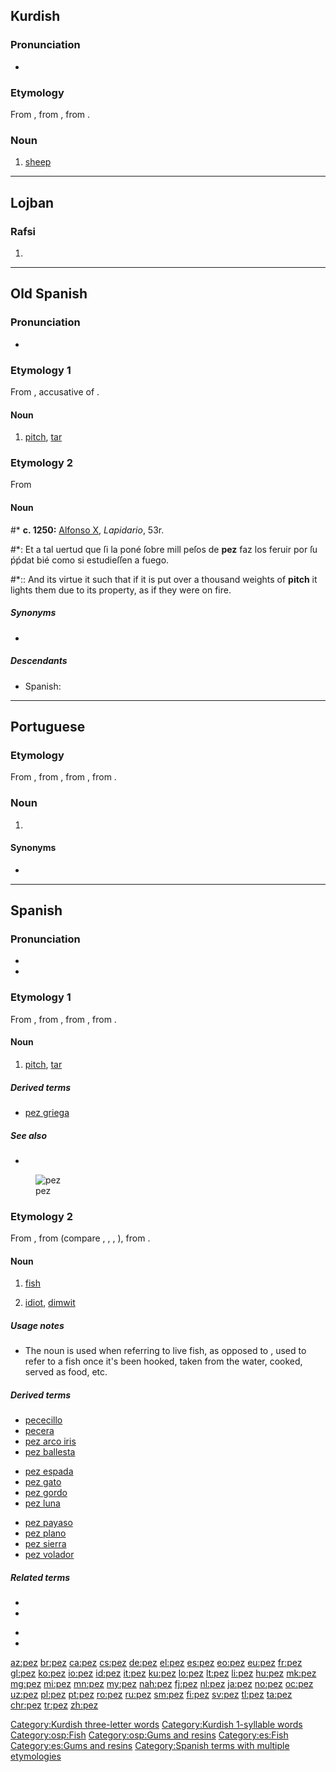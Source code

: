 {{also|Pez|péz|pèz}}
==Kurdish==

===Pronunciation===
* {{ku-IPA}}

===Etymology===
From {{inh|ku|ira-pro|*pasu-}}, from {{inh|ku|iir-pro|*páću}}, from {{inh|ku|ine-pro|*peḱu-}}.

===Noun===
{{ku-noun|g=m}}

# [[sheep]]

[[Category:Kurdish three-letter words]]
[[Category:Kurdish 1-syllable words]]

----

==Lojban==

===Rafsi===
{{jbo-rafsi}}

# {{jbo-rafsi of|pezli}}

----

==Old Spanish==

===Pronunciation===
* {{IPA|[ˈped͡z]|lang=osp}}

===Etymology 1===
From {{inh|osp|la|picem}}, accusative of {{m|la|pix}}.

====Noun====
{{osp-noun|f|-}}

# [[pitch]], [[tar]]

===Etymology 2===
From {{inh|osp|la|piscis|piscis, piscem}}

====Noun====
{{osp-noun|f|peces}}

#* '''c. 1250:''' [[w:Alfonso X|Alfonso X]], ''Lapidario'', 53r.
#*: Et a tal uertud que ſi la poné ſobre mill peſos de '''pez''' faz los feruir por ſu ṕṕdat bié como si estudieſſen a fuego.
#*:: And its virtue it such that if it is put over a thousand weights of '''pitch''' it lights them due to its property, as if they were on fire.

=====Synonyms=====
* {{l|osp|pescado|g=m}}

=====Descendants=====
* Spanish: {{l|es|pez}}

[[Category:osp:Fish]]
[[Category:osp:Gums and resins]]

----

==Portuguese==

===Etymology===
From {{inh|pt|roa-opt}}, from {{inh|pt|la|pix|pix, picem}}, from {{inh|pt|ine-pro|*pik-||resin}}, from {{m|ine-pro|*pi-||sap, juice}}.

===Noun===
{{pt-noun|m}}

# {{l|en|pitch}} {{gloss|dark, extremely viscous material made by distilling tar}}

====Synonyms====
* {{l|pt|piche}}

----

==Spanish==
{{wikipedia|Pez (desambiguación)|Pez (disambiguation)|lang=es}}

===Pronunciation===
* {{es-IPA}}
* {{audio|Es-bo-pez.oga|Audio (Bolivia)|lang=es}}

===Etymology 1===
From {{inh|es|osp|pez}}, from {{inh|es|la|pix|pix, picem}}, from {{inh|es|ine-pro|*pik-||resin}}, from {{m|ine-pro|*pi-||sap, juice}}.

====Noun====
{{es-noun|f|peces}}

# [[pitch]], [[tar]]

=====Derived terms=====
* [[pez griega]] {{g|f}}

=====See also=====
* {{l|es|brea}}

{{wikipedia|lang=es}}
[[File:Pink salmon FWS.jpg|thumb|pez]]

===Etymology 2===
From {{etyl|osp|es}} {{m|osp|peçe}}, from {{inh|es|la|piscis|piscis, piscem}} (compare {{m|es|peje}}, {{cog|it|pesce}}, {{cog|pt|peixe}}, {{cog|ro|peşte}}), from {{inh|es|ine-pro|*peysḱ-}}.

====Noun====
{{es-noun|m|peces}}

# [[fish]] {{gloss|especially while alive}}
# {{lb|es|informal}} [[idiot]], [[dimwit]]

=====Usage notes=====
* The noun {{m|es|pez}} is used when referring to live fish, as opposed to {{m|es|pescado}}, used to refer to a fish once it's been hooked, taken from the water, cooked, served as food, etc.

=====Derived terms=====
{{rel-top3|Terms derived from "pez"}}
* [[pececillo]] {{g|m}}
* [[pecera]] {{g|f}}
* [[pez arco iris]] {{g|m}}
* [[pez ballesta]] {{g|m}}
{{rel-mid3}}
* [[pez espada]] {{g|m}}
* [[pez gato]] {{g|m}}
* [[pez gordo]] {{g|m}}
* [[pez luna]] {{g|m}}
{{rel-mid3}}
* [[pez payaso]] {{g|m}}
* [[pez plano]] {{g|m}}
* [[pez sierra]] {{g|m}}
* [[pez volador]] {{g|m}}
{{rel-bottom}}

=====Related terms=====
{{rel-top|Terms related to "pez"}}
* {{l|es|peje}}
* {{l|es|pescado}}
{{rel-mid}}
* {{l|es|pescar}}
* {{l|es|piscina}}
{{rel-bottom}}

[[Category:es:Fish]]
[[Category:es:Gums and resins]]
[[Category:Spanish terms with multiple etymologies]]

[[az:pez]]
[[br:pez]]
[[ca:pez]]
[[cs:pez]]
[[de:pez]]
[[el:pez]]
[[es:pez]]
[[eo:pez]]
[[eu:pez]]
[[fr:pez]]
[[gl:pez]]
[[ko:pez]]
[[io:pez]]
[[id:pez]]
[[it:pez]]
[[ku:pez]]
[[lo:pez]]
[[lt:pez]]
[[li:pez]]
[[hu:pez]]
[[mk:pez]]
[[mg:pez]]
[[mi:pez]]
[[mn:pez]]
[[my:pez]]
[[nah:pez]]
[[fj:pez]]
[[nl:pez]]
[[ja:pez]]
[[no:pez]]
[[oc:pez]]
[[uz:pez]]
[[pl:pez]]
[[pt:pez]]
[[ro:pez]]
[[ru:pez]]
[[sm:pez]]
[[fi:pez]]
[[sv:pez]]
[[tl:pez]]
[[ta:pez]]
[[chr:pez]]
[[tr:pez]]
[[zh:pez]]